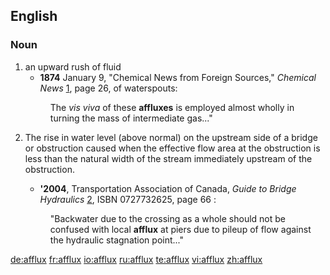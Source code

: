 ==English==

===Noun===
{{en-noun|es}}

# an upward rush of fluid
#*'''1874''' January 9, "Chemical News from Foreign Sources," ''Chemical News''  [http://books.google.com/books?id=jOUEAAAAQAAJ&pg=PA20-IA6&dq=affluxes&ei=oWrlRqH2I6HApgKCooX7AQ], page 26, of waterspouts:
#: The ''vis viva'' of these '''affluxes''' is employed almost wholly in turning the mass of intermediate gas..."
# {{hydrology}} The rise in water level (above normal) on the upstream side of a bridge or obstruction caused when the effective flow area at the obstruction is less than the natural width of the stream immediately upstream of the obstruction. 
#*''''2004''', Transportation Association of Canada, ''Guide to Bridge Hydraulics'' [http://books.google.com/books?id=WjMJvtV1PeEC&pg=PA66&ei=RGzlRpaYMIfmpwKN6ujLDg&sig=_iClxoFfAKCUkxC9KOHAOrQdspk], ISBN 0727732625, page 66 :
#:"Backwater due to the crossing as a whole should not be confused with local '''afflux''' at piers due to pileup of flow against the hydraulic stagnation point..."

[[de:afflux]]
[[fr:afflux]]
[[io:afflux]]
[[ru:afflux]]
[[te:afflux]]
[[vi:afflux]]
[[zh:afflux]]